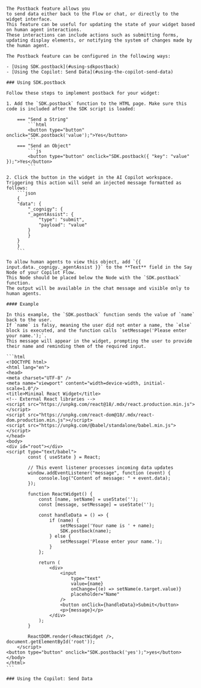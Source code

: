 

    The Postback feature allows you
    to send data either back to the Flow or chat, or directly to the widget interface.
    This feature can be useful for updating the state of your widget based on human agent interactions.
    These interactions can include actions such as submitting forms,
    updating display elements, or notifying the system of changes made by the human agent.

    The Postback feature can be configured in the following ways:

    - [Using SDK.postback](#using-sdkpostback)
    - [Using the Copilot: Send Data](#using-the-copilot-send-data)

    ### Using SDK.postback

    Follow these steps to implement postback for your widget:

    1. Add the `SDK.postback` function to the HTML page. Make sure this code is included after the SDK script is loaded:

        === "Send a String"
            ```html
            <button type="button" onclick="SDK.postback('value');">Yes</button>
            ```
        === "Send an Object"
            ```js
            <button type="button" onclick="SDK.postback({ "key": "value" });">Yes</button>
            ```

    2. Click the button in the widget in the AI Copilot workspace. Triggering this action will send an injected message formatted as follows:
        ```json
        {
        "data": {
            "_cognigy": {
            "_agentAssist": {
                "type": "submit",
                "payload": "value"
            }
            }
        }
        }
        ```

    To allow human agents to view this object, add `{{ input.data._cognigy._agentAssist }}` to the **Text** field in the Say Node of your Copilot Flow. 
    This Node should be placed below the Node with the `SDK.postback` function. 
    The output will be available in the chat message and visible only to human agents.

    #### Example

    In this example, the `SDK.postback` function sends the value of `name` back to the user.
    If `name` is falsy, meaning the user did not enter a name, the `else` block is executed, and the function calls `setMessage('Please enter your name.');`.
    This message will appear in the widget, prompting the user to provide their name and reminding them of the required input.

    ```html
    <!DOCTYPE html>
    <html lang="en">
    <head>
    <meta charset="UTF-8" />
    <meta name="viewport" content="width=device-width, initial-scale=1.0"/>
    <title>Minimal React Widget</title>
    <!-- External React libraries -->
    <script src="https://unpkg.com/react@18/.mdx/react.production.min.js"></script>
    <script src="https://unpkg.com/react-dom@18/.mdx/react-dom.production.min.js"></script>
    <script src="https://unpkg.com/@babel/standalone/babel.min.js"></script>
    </head>
    <body>
    <div id="root"></div>
    <script type="text/babel">
            const { useState } = React;

            // This event listener processes incoming data updates
            window.addEventListener("message", function (event) {
                console.log("Content of message: " + event.data);
            });

            function ReactWidget() {
                const [name, setName] = useState('');
                const [message, setMessage] = useState('');

                const handleData = () => {
                    if (name) {
                        setMessage('Your name is ' + name);
                        SDK.postback(name);
                    } else {
                        setMessage('Please enter your name.');
                    }
                };

                return (
                    <div>
                        <input
                            type="text"
                            value={name}
                            onChange={(e) => setName(e.target.value)}
                            placeholder="Name"
                        />
                        <button onClick={handleData}>Submit</button>
                        <p>{message}</p>
                    </div>
                );
            }

            ReactDOM.render(<ReactWidget />, document.getElementById('root'));
        </script>
    <button type="button" onclick="SDK.postback('yes');">yes</button>
    </body>
    </html>
    ```

    ### Using the Copilot: Send Data